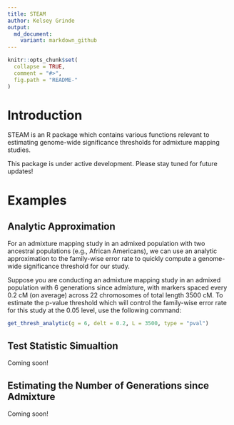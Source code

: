 ```yaml
---
title: STEAM
author: Kelsey Grinde
output:
  md_document:
    variant: markdown_github
---
```


<!-- README.md is generated from README.Rmd. Please edit that file -->

```r
knitr::opts_chunk$set(
  collapse = TRUE,
  comment = "#>",
  fig.path = "README-"
)
```

# Introduction

STEAM is an R package which contains various functions relevant to estimating genome-wide significance thresholds for admixture mapping studies. 

This package is under active development. Please stay tuned for future updates!

# Examples

## Analytic Approximation

For an admixture mapping study in an admixed population with two ancestral populations (e.g., African Americans), we can use an analytic approximation to the family-wise error rate to quickly compute a genome-wide significance threshold for our study. 

Suppose you are conducting an admixture mapping study in an admixed population with 6 generations since admixture, with markers spaced every 0.2 cM (on average) across 22 chromosomes of total length 3500 cM. To estimate the p-value threshold which will control the family-wise error rate for this study at the 0.05 level, use the following command:

```r
get_thresh_analytic(g = 6, delt = 0.2, L = 3500, type = "pval")
```

## Test Statistic Simualtion

Coming soon!

## Estimating the Number of Generations since Admixture

Coming soon!
